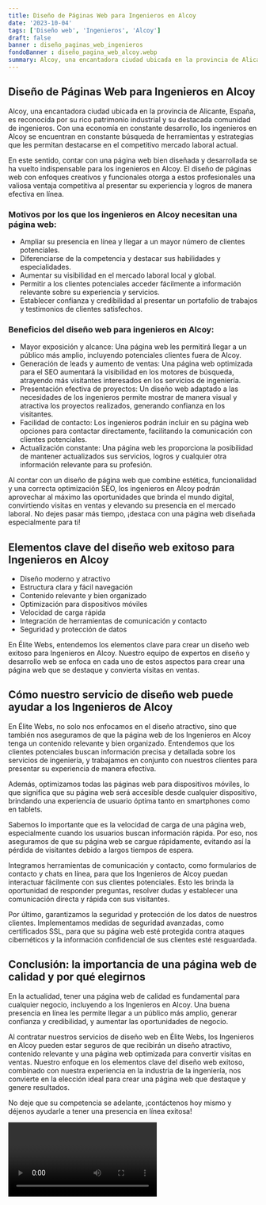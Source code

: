 ```yaml
---
title: Diseño de Páginas Web para Ingenieros en Alcoy
date: '2023-10-04'
tags: ['Diseño web', 'Ingenieros', 'Alcoy']
draft: false
banner : diseño_paginas_web_ingenieros
fondoBanner : diseño_pagina_web_alcoy.webp
summary: Alcoy, una encantadora ciudad ubicada en la provincia de Alicante, España, es reconocida por su rico patrimonio industrial y su destacada comunidad de ingenieros. Con una economía en constante desarrollo, los ingenieros en Alcoy se encuentran en constante búsqueda de herramientas y estrategias que les permitan destacarse en el competitivo mercado laboral actual.
---
```


## Diseño de Páginas Web para Ingenieros en Alcoy

Alcoy, una encantadora ciudad ubicada en la provincia de Alicante, España, es reconocida por su rico patrimonio industrial y su destacada comunidad de ingenieros. Con una economía en constante desarrollo, los ingenieros en Alcoy se encuentran en constante búsqueda de herramientas y estrategias que les permitan destacarse en el competitivo mercado laboral actual.

En este sentido, contar con una página web bien diseñada y desarrollada se ha vuelto indispensable para los ingenieros en Alcoy. El diseño de páginas web con enfoques creativos y funcionales otorga a estos profesionales una valiosa ventaja competitiva al presentar su experiencia y logros de manera efectiva en línea.

### Motivos por los que los ingenieros en Alcoy necesitan una página web:

- Ampliar su presencia en línea y llegar a un mayor número de clientes potenciales.
- Diferenciarse de la competencia y destacar sus habilidades y especialidades.
- Aumentar su visibilidad en el mercado laboral local y global.
- Permitir a los clientes potenciales acceder fácilmente a información relevante sobre su experiencia y servicios.
- Establecer confianza y credibilidad al presentar un portafolio de trabajos y testimonios de clientes satisfechos.

### Beneficios del diseño web para ingenieros en Alcoy:

- Mayor exposición y alcance: Una página web les permitirá llegar a un público más amplio, incluyendo potenciales clientes fuera de Alcoy.
- Generación de leads y aumento de ventas: Una página web optimizada para el SEO aumentará la visibilidad en los motores de búsqueda, atrayendo más visitantes interesados en los servicios de ingeniería.
- Presentación efectiva de proyectos: Un diseño web adaptado a las necesidades de los ingenieros permite mostrar de manera visual y atractiva los proyectos realizados, generando confianza en los visitantes.
- Facilidad de contacto: Los ingenieros podrán incluir en su página web opciones para contactar directamente, facilitando la comunicación con clientes potenciales.
- Actualización constante: Una página web les proporciona la posibilidad de mantener actualizados sus servicios, logros y cualquier otra información relevante para su profesión.

Al contar con un diseño de página web que combine estética, funcionalidad y una correcta optimización SEO, los ingenieros en Alcoy podrán aprovechar al máximo las oportunidades que brinda el mundo digital, convirtiendo visitas en ventas y elevando su presencia en el mercado laboral. No dejes pasar más tiempo, ¡destaca con una página web diseñada especialmente para ti!

<GifSeo />

<Cta />

## Elementos clave del diseño web exitoso para Ingenieros en Alcoy

- Diseño moderno y atractivo
- Estructura clara y fácil navegación
- Contenido relevante y bien organizado
- Optimización para dispositivos móviles
- Velocidad de carga rápida
- Integración de herramientas de comunicación y contacto
- Seguridad y protección de datos

En Élite Webs, entendemos los elementos clave para crear un diseño web exitoso para Ingenieros en Alcoy. Nuestro equipo de expertos en diseño y desarrollo web se enfoca en cada uno de estos aspectos para crear una página web que se destaque y convierta visitas en ventas.

## Cómo nuestro servicio de diseño web puede ayudar a los Ingenieros de Alcoy

En Élite Webs, no solo nos enfocamos en el diseño atractivo, sino que también nos aseguramos de que la página web de los Ingenieros en Alcoy tenga un contenido relevante y bien organizado. Entendemos que los clientes potenciales buscan información precisa y detallada sobre los servicios de ingeniería, y trabajamos en conjunto con nuestros clientes para presentar su experiencia de manera efectiva.

Además, optimizamos todas las páginas web para dispositivos móviles, lo que significa que su página web será accesible desde cualquier dispositivo, brindando una experiencia de usuario óptima tanto en smartphones como en tablets.

Sabemos lo importante que es la velocidad de carga de una página web, especialmente cuando los usuarios buscan información rápida. Por eso, nos aseguramos de que su página web se cargue rápidamente, evitando así la pérdida de visitantes debido a largos tiempos de espera.

Integramos herramientas de comunicación y contacto, como formularios de contacto y chats en línea, para que los Ingenieros de Alcoy puedan interactuar fácilmente con sus clientes potenciales. Esto les brinda la oportunidad de responder preguntas, resolver dudas y establecer una comunicación directa y rápida con sus visitantes.

Por último, garantizamos la seguridad y protección de los datos de nuestros clientes. Implementamos medidas de seguridad avanzadas, como certificados SSL, para que su página web esté protegida contra ataques cibernéticos y la información confidencial de sus clientes esté resguardada.

## Conclusión: la importancia de una página web de calidad y por qué elegirnos

En la actualidad, tener una página web de calidad es fundamental para cualquier negocio, incluyendo a los Ingenieros en Alcoy. Una buena presencia en línea les permite llegar a un público más amplio, generar confianza y credibilidad, y aumentar las oportunidades de negocio.

Al contratar nuestros servicios de diseño web en Élite Webs, los Ingenieros en Alcoy pueden estar seguros de que recibirán un diseño atractivo, contenido relevante y una página web optimizada para convertir visitas en ventas. Nuestro enfoque en los elementos clave del diseño web exitoso, combinado con nuestra experiencia en la industria de la ingeniería, nos convierte en la elección ideal para crear una página web que destaque y genere resultados.

No deje que su competencia se adelante, ¡contáctenos hoy mismo y déjenos ayudarle a tener una presencia en línea exitosa!

<Video />

<CtaBot job='Ingenieros' city='Alcoy'/>

<Gmaps query='Alcoy+españa+maps' />